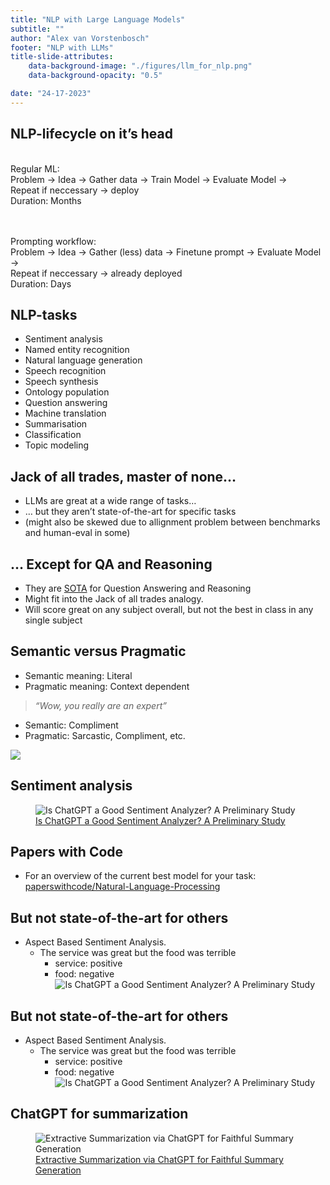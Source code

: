 ```yaml
---
title: "NLP with Large Language Models" 
subtitle: ""
author: "Alex van Vorstenbosch"
footer: "NLP with LLMs"
title-slide-attributes:
    data-background-image: "./figures/llm_for_nlp.png"
    data-background-opacity: "0.5"

date: "24-17-2023"
---
```


## NLP-lifecycle on it's head

\
Regular ML:\
Problem &rarr; Idea &rarr; Gather data &rarr; Train Model &rarr; Evaluate Model &rarr;\
<span class="highlighted-text">Repeat if neccessary</span> &rarr; deploy\
Duration: Months\
\
\

Prompting workflow:\
Problem &rarr; Idea &rarr; Gather (less) data &rarr; Finetune prompt &rarr; Evaluate Model &rarr;\
<span class="highlighted-text">Repeat if neccessary</span> &rarr; already deployed\
Duration: Days

## NLP-tasks

- Sentiment analysis
- Named entity recognition
- Natural language generation
- Speech recognition
- Speech synthesis
- Ontology population
- Question answering
- Machine translation
- Summarisation
- Classification
- Topic modeling

## Jack of all trades, master of none...
- LLMs are great at a wide range of tasks...
- ... but they aren't state-of-the-art for specific tasks
- (might also be skewed due to allignment problem between benchmarks and human-eval in some)

## ... Except for QA and Reasoning
- They are [SOTA](https://arxiv.org/pdf/2305.10403v3.pdf) for <span class="highlighted-text">Question Answering</span> and <span class="highlighted-text">Reasoning</span> 
- Might fit into the Jack of all trades analogy.
- Will score great on any subject overall, but not the best in class in any single subject

## Semantic versus Pragmatic
- Semantic meaning: Literal
- Pragmatic meaning: Context dependent

:::{.fragment}
> *"Wow, you really are an expert"*
:::
- Semantic: Compliment
- Pragmatic: Sarcastic, Compliment, etc.
 
![](./figures/chatgpt-versus-sota.jpg)

## Sentiment analysis

![[Is ChatGPT a Good Sentiment Analyzer? A Preliminary Study](https://arxiv.org/pdf/2304.04339.pdf)](./figures/ChatGPT-generalizes-better.png)

## Papers with Code
- For an overview of the current best model for your task:
[paperswithcode/Natural-Language-Processing](https://paperswithcode.com/area/natural-language-processing)

## But not state-of-the-art for others
- Aspect Based Sentiment Analysis. 
    - The service was great but the food was terrible
        - service: positive
        - food: negative
![[Is ChatGPT a Good Sentiment Analyzer? A Preliminary Study](https://arxiv.org/pdf/2304.04339.pdf)](./figures/absc-chatgpt.png)

## But not state-of-the-art for others
- Aspect Based Sentiment Analysis. 
    - The service was great but the food was terrible
        - service: positive
        - food: negative
![[Is ChatGPT a Good Sentiment Analyzer? A Preliminary Study](https://arxiv.org/pdf/2304.04339.pdf)](./figures/ChatGPT-generalizes-better.png)

## ChatGPT for summarization
![[Extractive Summarization via ChatGPT for Faithful Summary Generation](https://arxiv.org/pdf/2304.04193.pdf)](./figures/chatgpt-for-summarization.png)
